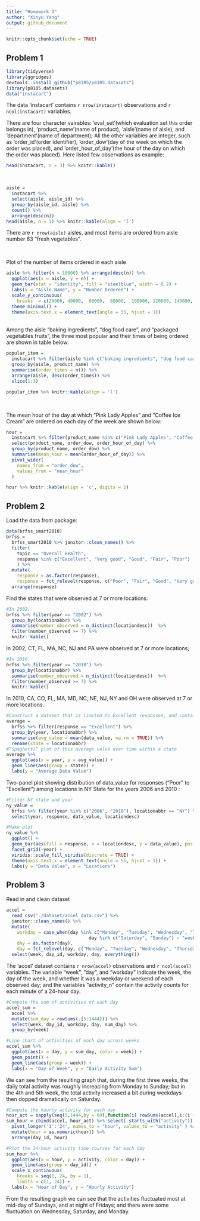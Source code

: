 ```yaml
---
title: "Homework 3"
author: "Xinyu Yang"
output: github_document
---
```


```r
knitr::opts_chunk$set(echo = TRUE)
```

## Problem 1

```r
library(tidyverse)
library(ggridges)
devtools::install_github("p8105/p8105.datasets")
library(p8105.datasets)
data("instacart")
```

The data 'instacart' contains `r nrow(instacart)` observations and `r ncol(instacart)` variables. 

There are four character vairables: 'eval_set'(which evaluation set this order belongs in), 'product_name'(name of product), 'aisle'(name of aisle), and 'department'(name of department);
All the other variables are integer, such as 'order_id'(order identifier), 'order_dow'(day of the week on which the order was placed), and 'order_hour_of_day'(the hour of the day on which the order was placed). 
Here listed few observations as example:
```r
head(instacart, n = 3) %>% knitr::kable()
```

<br>

```r
aisle = 
  instacart %>% 
  select(aisle, aisle_id) %>% 
  group_by(aisle_id, aisle) %>% 
  count() %>% 
  arrange(desc(n))
head(aisle, n = 1) %>% knitr::kable(align = 'l')
```

There are `r nrow(aisle)` aisles, and most items are ordered from aisle number 83 "fresh vegetables".

<br>

Plot of the number of items ordered in each aisle
```r
aisle %>% filter(n > 10000) %>% arrange(desc(n)) %>% 
  ggplot(aes(x = aisle, y = n)) +
  geom_bar(stat = "identity", fill = "steelblue", width = 0.2) +
  labs(x = "Aisle Name", y = "Number Ordered") +
  scale_y_continuous(
    breaks  = c(20000, 40000,  60000,  80000,  100000, 120000, 140000, 160000)) +
  theme_minimal() +
  theme(axis.text.x = element_text(angle = 55, hjust = 1))
```
 

<br>
Among the aisle  “baking ingredients”, “dog food care”, and “packaged vegetables fruits”, the three most popular and their times of being ordered are shown in table below:

```r
popular_item =
  instacart %>% filter(aisle %in% c("baking ingredients", "dog food care", "packaged vegetables fruits")) %>% 
  group_by(aisle, product_name) %>% 
  summarise(order_times = n()) %>% 
  arrange(aisle, desc(order_times)) %>% 
  slice(1:3)

popular_item %>% knitr::kable(align = 'l')

```

<br>

The mean hour of the day at which "Pink Lady Apples" and "Coffee Ice Cream" are ordered on each day of the week are shown below:
```r
hour = 
  instacart %>% filter(product_name %in% c("Pink Lady Apples", "Coffee Ice Cream")) %>% 
  select(product_name, order_dow, order_hour_of_day) %>% 
  group_by(product_name, order_dow) %>% 
  summarise(mean_hour = mean(order_hour_of_day)) %>% 
  pivot_wider(
    names_from = "order_dow",
    values_from = "mean_hour"
  )

hour %>% knitr::kable(align = 'c', digits = 1)

```

## Problem 2

Load the data from package:
```r
data(brfss_smart2010)
brfss =
  brfss_smart2010 %>% janitor::clean_names() %>% 
  filter(
    topic == "Overall Health",
    response %in% c("Excellent", "Very good", "Good", "Fair", "Poor")
    ) %>% 
  mutate(
    response = as.factor(response), 
    response = fct_relevel(response, c("Poor", "Fair", "Good", "Very good", "Excellent"))) %>% 
  arrange(response)

```

Find the states that were observed at 7 or more locations:
```r
#In 2002:
brfss %>% filter(year == "2002") %>% 
  group_by(locationabbr) %>% 
  summarise(number_observed = n_distinct(locationdesc))  %>% 
  filter(number_observed >= 7) %>% 
  knitr::kable()
```

In 2002, CT, FL, MA, NC, NJ and PA were observed at 7 or more locations;

```r
#In 2010:
brfss %>% filter(year == "2010") %>% 
  group_by(locationabbr) %>% 
  summarise(number_observed = n_distinct(locationdesc))  %>% 
  filter(number_observed >= 7) %>% 
  knitr::kable()
```

In 2010, CA, CO, FL, MA, MD, NC, NE, NJ, NY and OH were observed at 7 or more locations.



```r
#Construct a dataset that is limited to Excellent responses, and contains, year, state, and a variable that averages the data_value across locations within a state
average = 
  brfss %>% filter(response == "Excellent") %>% 
  group_by(year, locationabbr) %>% 
  summarise(avg_value = mean(data_value, na.rm = TRUE)) %>% 
  rename(state = locationabbr) 
#“Spaghetti” plot of this average value over time within a state
average %>%   
  ggplot(aes(x = year, y = avg_value)) +
  geom_line(aes(group = state)) +
  labs(y = "Average Data Value")
```

Two-panel plot showing distribution of data_value for responses (“Poor” to “Excellent”) among locations in NY State for the years 2006 and 2010 :
```r
#Filter NY state and year
ny_value = 
  brfss %>% filter(year %in% c("2006", "2010"), locationabbr == "NY") %>% 
  select(year, response, data_value, locationdesc)

#Make plot
ny_value %>% 
  ggplot() +
  geom_bar(aes(fill = response, x = locationdesc, y = data_value), position = position_stack(reverse = TRUE), stat = "identity") +
  facet_grid(~year) + 
  viridis::scale_fill_viridis(discrete = TRUE) +
  theme(axis.text.x = element_text(angle = 55, hjust = 1)) +
  labs(y = "Data Value", x = "Locations") 
```


## Problem 3

Read in and clean dataset
```r
accel =
  read_csv("./dataset/accel_data.csv") %>% 
  janitor::clean_names() %>% 
  mutate(
    workday = case_when(day %in% c("Monday", "Tuesday", "Wednesday", "Thursday", "Friday") ~ "weekday",
                               day %in% c("Saturday", "Sunday") ~ "weekend"),
    day = as.factor(day), 
    day = fct_relevel(day, c("Monday", "Tuesday", "Wednesday", "Thursday", "Friday", "Saturday", "Sunday"))) %>% 
  select(week, day_id, workday, day, everything()) 
```

The 'accel' dataset contains `r nrow(accel)` observations and `r ncol(accel)` variables. 
The variable "week", "day", and "workday" indicate the week, the day of the week, and whether it was a weekday or weekend of each observed day; and the variables "activity_n" contain the activity counts for each minute of a 24-hour day.

```r
#Compute the sum of activities of each day
accel_sum =
  accel %>% 
  mutate(sum_day = rowSums(.[5:1444])) %>% 
  select(week, day_id, workday, day, sum_day) %>% 
  group_by(week) 

#Line chart of activities of each day across weeks
accel_sum %>%
  ggplot(aes(x = day, y = sum_day, color = week)) +
  geom_point() +
  geom_line(aes(group = week)) +
  labs(x = "Day of Week", y = "Daily Activity Sum")
```

We can see from the resulting graph that, during the first three weeks, the daily total activity was roughly increacing from Monday to Sunday; but in the 4th and 5th week, the total activity increased a bit during weekdays then dopped dramatically on Saturday.

```r
#Compute the hourly activity for each day
hour_act = sapply(seq(5,1444,by = 60),function(i) rowSums(accel[,i:(i + 59)]))
sum_hour = cbind(accel, hour_act) %>% select(-starts_with("activity")) %>% 
  pivot_longer('1':'24', names_to = "hour", values_to = "activity" ) %>% 
  mutate(hour = as.numeric(hour)) %>% 
  arrange(day_id, hour)

#Plot the 24-hour activity time courses for each day
sum_hour %>% 
  ggplot(aes(x = hour, y = activity, color = day)) +
  geom_line(aes(group = day_id)) +
  scale_x_continuous(
    breaks = seq(1, 24, by = 1), 
    limits = c(1, 24)) +
  labs(x = "Hour of Day", y = "Hourly Activity")
```

From the resulting graph we can see that the activities fluctuated most at mid-day of Sundays, and at night of Fridays; and there were some fluctuation on Wednesday, Saturday, and Monday.